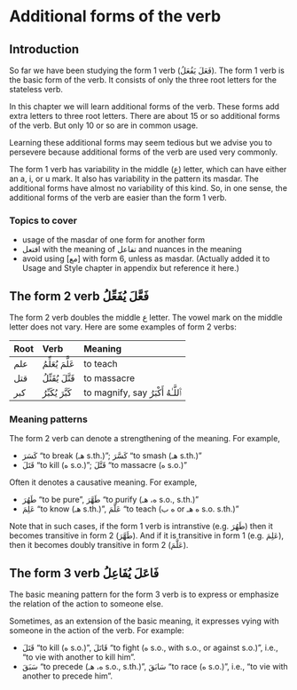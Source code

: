 <!--!!! THIS FILE IS AUTO-GENERATED. DO NOT EDIT DIRECTLY. EDIT THE FILES IN THE SRCQMD DIR !!!-->

# Additional forms of the verb

## Introduction

So far we have been studying the form 1 verb ([فَعَلَ يَفُعَلُ]{.ar}).
The form 1 verb is the basic form of the verb.
It consists of only the three root letters for the stateless verb.

In this chapter we will learn additional forms of the verb.
These forms add extra letters to three root letters.
There are about 15 or so additional forms of the verb.
But only 10 or so are in common usage.

Learning these additional forms may seem tedious but we advise you to persevere
because additional forms of the verb are used very commonly.

The form 1 verb has variability in the middle ([ع]{.ar}) letter, which can have either an [a]{.trn}, [i]{.trn}, or [u]{.trn} mark.
It also has variability in the pattern its [masdar]{.term}.
The additional forms have almost no variability of this kind.
So, in one sense, the additional forms of the verb are easier than the form 1 verb.

### Topics to cover

+ usage of the masdar of one form for another form
+ [افتعل]{.ar} with the meaning of [تفاعل]{.ar} and nuances in the meaning
+ avoid using [مع] with form 6, unless as masdar. (Actually added it to Usage and Style chapter in appendix but reference it here.)

## The form 2 verb [فَعَّلَ يُفَعِّلُ]{.ar}

The form 2 verb doubles the middle [ع]{.ar} letter.
The vowel mark on the middle letter does not vary.
Here are some examples of form 2 verbs:

| Root | Verb | Meaning |
|:--|:----|:-------|
|[علم]{.ar}|[عَلَّمَ يُعَلِّمُ]{.ar}| to teach |
|[قتل]{.ar}|[قَتَّلَ يُقَتِّلُ]{.ar}| to massacre |
|[كبر]{.ar}|[كَبَّرَ يُكَبِّرُ]{.ar}| to magnify, say [ٱَللَّـٰهُ أَكْبَرُ]{.ar} |

### Meaning patterns

The form 2 verb can denote a strengthening of the meaning. For example, 

+ [كَسَرَ]{.ar} "to break ([هـ]{.ar} s.th.)"; [كَسَّرَ]{.ar} "to smash ([هـ]{.ar} s.th.)"
+ [قَتَلَ]{.ar} "to kill ([ه]{.ar} s.o.)"; [قَتَّلَ]{.ar} "to massacre ([ه]{.ar} s.o.)"

Often it denotes a causative meaning. For example,

+ [طَهُرَ]{.ar} "to be pure", [طَهَّرَ]{.ar} "to purify ([ه، هـ]{.ar} s.o., s.th.)"
+ [عَلِمَ]{.ar} "to know ([هـ]{.ar} s.th.)", [عَلَّمَ]{.ar} "to teach ([ه ب]{.ar} or [ه هـ]{.ar} s.o. s.th.)"

Note that in such cases, if the form 1 verb is intranstive (e.g. [طَهُرَ]{.ar}) then it becomes transitive in form 2 ([طَهَّرَ]{.ar}).
And if it is transitive in form 1 (e.g. [عَلِمَ]{.ar}), then it becomes doubly transitive in form 2 ([عَلَّمَ]{.ar}).

## The form 3 verb [فَاعَلَ يُفَاعِلُ]{.ar}

The basic meaning pattern for the form 3 verb is to express or emphasize the relation of the action to someone else.

Sometimes, as an extension of the basic meaning, it expresses vying with someone in the action of the verb. For example:

+ [قَتَلَ]{.ar} "to kill ([ه]{.ar} s.o.)", [قَاتَلَ]{.ar} "to fight ([ه]{.ar} s.o., with s.o., or against s.o.)", i.e., "to vie with another to kill him".
+ [سَبَقَ]{.ar} "to precede ([ه، هـ]{.ar} s.o., s.th.)", [سَابَقَ]{.ar} "to race ([ه]{.ar} s.o.)", i.e., "to vie with another to precede him".


